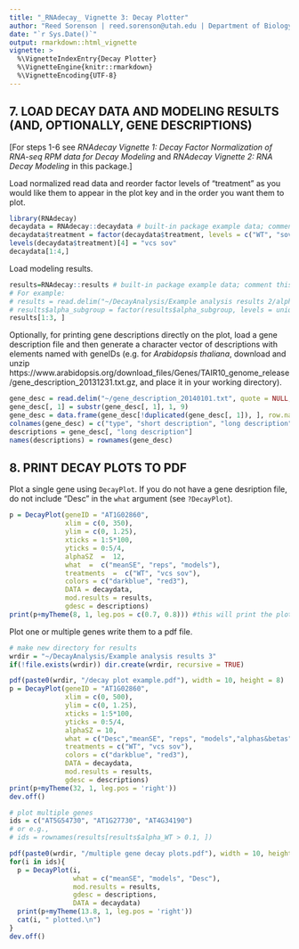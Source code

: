 ```yaml
---
title: "_RNAdecay_ Vignette 3: Decay Plotter"
author: "Reed Sorenson | reed.sorenson@utah.edu | Department of Biology | University of Utah"
date: "`r Sys.Date()`"
output: rmarkdown::html_vignette
vignette: >
  %\VignetteIndexEntry{Decay Plotter}
  %\VignetteEngine{knitr::rmarkdown}
  %\VignetteEncoding{UTF-8}
---
```



## 7. LOAD DECAY DATA AND MODELING RESULTS (AND, OPTIONALLY, GENE DESCRIPTIONS)
[For steps 1-6 see _RNAdecay Vignette 1: Decay Factor Normalization of RNA-seq RPM data for Decay Modeling_ and _RNAdecay Vignette 2: RNA Decay Modeling_ in this package.]

Load normalized read data and reorder factor levels of "treatment" as you would like them to appear in the plot key and in the order you want them to plot.
```r
library(RNAdecay)
decaydata = RNAdecay::decaydata # built-in package example data; comment this line out to use your own decaydata
decaydata$treatment = factor(decaydata$treatment, levels = c("WT", "sov", "vcs", "vs")) # you must type them identically in the new order  
levels(decaydata$treatment)[4] = "vcs sov"
decaydata[1:4,]
```

Load modeling results.
```r
results=RNAdecay::results # built-in package example data; comment this line out to use your own results
# For example:
# results = read.delim("~/DecayAnalysis/Example analysis results 2/alphas+betas+mods+grps+patterns+relABs.txt", header = TRUE, colClasses =  c(NA, rep("numeric", 9), rep("integer", 3), rep("character", 3), rep("numeric", 6)))
# results$alpha_subgroup = factor(results$alpha_subgroup, levels = unique(results$alpha_subgroup))
results[1:3, ]
```

Optionally, for printing gene descriptions directly on the plot, load a gene description file and then generate a character vector of descriptions with elements named with geneIDs 
(e.g. for _Arabidopsis thaliana_, download and unzip   https://www.arabidopsis.org/download_files/Genes/TAIR10_genome_release/gene_description_20131231.txt.gz, and place it in your working directory).
```r
gene_desc = read.delim("~/gene_description_20140101.txt", quote = NULL, comment = '', header = FALSE)
gene_desc[, 1] = substr(gene_desc[, 1], 1, 9)
gene_desc = data.frame(gene_desc[!duplicated(gene_desc[, 1]), ], row.names = 1)
colnames(gene_desc) = c("type", "short description", "long description", "computational description")
descriptions = gene_desc[, "long description"]
names(descriptions) = rownames(gene_desc)
```

## 8. PRINT DECAY PLOTS TO PDF

Plot a single gene using `DecayPlot`. If you do not have a gene desription file, do not include "Desc" in the `what` argument (see `?DecayPlot`). 
```r
p = DecayPlot(geneID = "AT1G02860", 
              xlim = c(0, 350), 
              ylim = c(0, 1.25), 
              xticks = 1:5*100, 
              yticks = 0:5/4,
              alphaSZ  =  12, 
              what  =  c("meanSE", "reps", "models"),
              treatments  =  c("WT", "vcs sov"), 
              colors = c("darkblue", "red3"),
              DATA = decaydata, 
              mod.results = results, 
              gdesc = descriptions)
print(p+myTheme(8, 1, leg.pos = c(0.7, 0.8))) #this will print the plot to your current graphics device (dev.cur() tells you what that is), if you do not have a graphics device open (e.g., "null device") initiate one (e.g., use quartz(),pdf(), or windows(); dev.off() closes the device and writes the file).
```

Plot one or multiple genes write them to a pdf file. 
```r
# make new directory for results
wrdir = "~/DecayAnalysis/Example analysis results 3"
if(!file.exists(wrdir)) dir.create(wrdir, recursive = TRUE)

pdf(paste0(wrdir, "/decay plot example.pdf"), width = 10, height = 8)
p = DecayPlot(geneID = "AT1G02860", 
              xlim = c(0, 500), 
              ylim = c(0, 1.25), 
              xticks = 1:5*100, 
              yticks = 0:5/4,
              alphaSZ = 10, 
              what = c("Desc","meanSE", "reps", "models","alphas&betas"),
              treatments = c("WT", "vcs sov"),
              colors = c("darkblue", "red3"),
              DATA = decaydata,
              mod.results = results,
              gdesc = descriptions)
print(p+myTheme(32, 1, leg.pos = 'right'))
dev.off()

# plot multiple genes
ids = c("AT5G54730", "AT1G27730", "AT4G34190")
# or e.g.,
# ids = rownames(results[results$alpha_WT > 0.1, ]) 

pdf(paste0(wrdir, "/multiple gene decay plots.pdf"), width = 10, height = 7)
for(i in ids){
  p = DecayPlot(i, 
                what = c("meanSE", "models", "Desc"),
                mod.results = results, 
                gdesc = descriptions, 
                DATA = decaydata)
  print(p+myTheme(13.8, 1, leg.pos = 'right'))
  cat(i, " plotted.\n")
}
dev.off()
```
